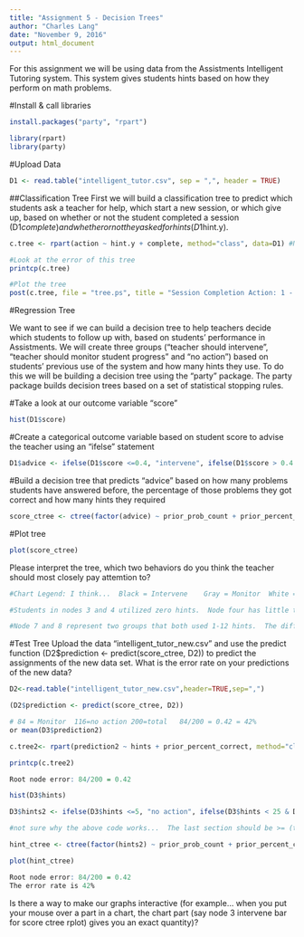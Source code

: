 ```yaml
---
title: "Assignment 5 - Decision Trees"
author: "Charles Lang"
date: "November 9, 2016"
output: html_document
---
```

For this assignment we will be using data from the Assistments Intelligent Tutoring system. This system gives students hints based on how they perform on math problems. 

#Install & call libraries
```r
install.packages("party", "rpart")

library(rpart)
library(party)
```

#Upload Data
```r
D1 <- read.table("intelligent_tutor.csv", sep = ",", header = TRUE)
```

##Classification Tree
First we will build a classification tree to predict which students ask a teacher for help, which start a new session, or which give up, based on whether or not the student completed a session (D1$complete) and whether or not they asked for hints (D1$hint.y). 
```r

c.tree <- rpart(action ~ hint.y + complete, method="class", data=D1) #Notice the standard R notion for a formula X ~ Y

#Look at the error of this tree
printcp(c.tree)

#Plot the tree
post(c.tree, file = "tree.ps", title = "Session Completion Action: 1 - Ask teacher, 2 - Start new session, 3 - Give up")

```
#Regression Tree

We want to see if we can build a decision tree to help teachers decide which students to follow up with, based on students' performance in Assistments. We will create three groups ("teacher should intervene", "teacher should monitor student progress" and "no action") based on students' previous use of the system and how many hints they use. To do this we will be building a decision tree using the "party" package. The party package builds decision trees based on a set of statistical stopping rules.

#Take a look at our outcome variable "score"
```r
hist(D1$score)
```

#Create a categorical outcome variable based on student score to advise the teacher using an "ifelse" statement
```r
D1$advice <- ifelse(D1$score <=0.4, "intervene", ifelse(D1$score > 0.4 & D1$score <=0.8, "monitor", "no action"))
```

#Build a decision tree that predicts "advice" based on how many problems students have answered before, the percentage of those problems they got correct and how many hints they required
```r
score_ctree <- ctree(factor(advice) ~ prior_prob_count + prior_percent_correct + hints, D1)
```

#Plot tree
```r
plot(score_ctree)
```

Please interpret the tree, which two behaviors do you think the teacher should most closely pay attemtion to?

```r
#Chart Legend: I think...  Black = Intervene    Gray = Monitor  White = No Actoin

#Students in nodes 3 and 4 utilized zero hints.  Node four has little to no students who need an intervention, this group is those who used 0 hints and answered more than 85 Q's.  Node three has slightly less than 20% who should have an intervention.  

#Node 7 and 8 represent two groups that both used 1-12 hints.  The difference is that node 8 had 62.9% correct, while node 7 had </ 62.9% correct.  Node 9 is for students who used more than 12 hints.  Node 9 may only have 46 students, but everyone is wither in need of monitoring or intervention (roughly 39% intervention).  Node 7 is also intersting because around 89% are in need of intervention or monitoring.  Thus node 7 and 9 are the two behaviors/groups that the teacher should pay close attention to. 
```

#Test Tree
Upload the data "intelligent_tutor_new.csv" and use the predict function (D2$prediction <- predict(score_ctree, D2)) to predict the assignments of the new data set. What is the error rate on your predictions of the new data? 


```r

D2<-read.table("intelligent_tutor_new.csv",header=TRUE,sep=",")

(D2$prediction <- predict(score_ctree, D2))

# 84 = Monitor  116=no action 200=total   84/200 = 0.42 = 42%
or mean(D3$prediction2)

c.tree2<- rpart(prediction2 ~ hints + prior_percent_correct, method="class", data=D3)

printcp(c.tree2)

Root node error: 84/200 = 0.42

hist(D3$hints)

D3$hints2 <- ifelse(D3$hints <=5, "no action", ifelse(D3$hints < 25 & D3$hints <=25, "monitor", "intervene"))

#not sure why the above code works...  The last section should be >= (this does not work), but <= works.  Does < and > work in a counterintuitive way?

hint_ctree <- ctree(factor(hints2) ~ prior_prob_count + prior_percent_correct + hints, D3)

plot(hint_ctree)

Root node error: 84/200 = 0.42
The error rate is 42%

```

Is there a way to make our graphs interactive (for example... when you put your mouse over a part in a chart, the chart part (say node 3 intervene bar for score ctree rplot) gives you an exact quantity)?